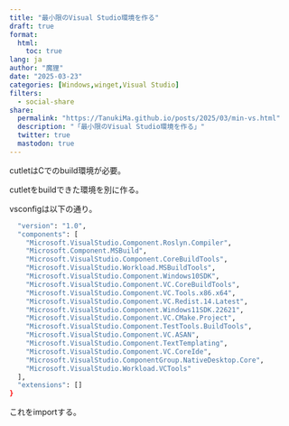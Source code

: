 ```yaml
---
title: "最小限のVisual Studio環境を作る"
draft: true
format:
  html:
    toc: true
lang: ja
author: "魔狸"
date: "2025-03-23"
categories: [Windows,winget,Visual Studio]
filters:
  - social-share
share:
  permalink: "https://TanukiMa.github.io/posts/2025/03/min-vs.html"
  description: "「最小限のVisual Studio環境を作る」"
  twitter: true
  mastodon: true
---
```

cutletはCでのbuild環境が必要。

cutletをbuildできた環境を別に作る。

vsconfigは以下の通り。

```bash
  "version": "1.0",
  "components": [
    "Microsoft.VisualStudio.Component.Roslyn.Compiler",
    "Microsoft.Component.MSBuild",
    "Microsoft.VisualStudio.Component.CoreBuildTools",
    "Microsoft.VisualStudio.Workload.MSBuildTools",
    "Microsoft.VisualStudio.Component.Windows10SDK",
    "Microsoft.VisualStudio.Component.VC.CoreBuildTools",
    "Microsoft.VisualStudio.Component.VC.Tools.x86.x64",
    "Microsoft.VisualStudio.Component.VC.Redist.14.Latest",
    "Microsoft.VisualStudio.Component.Windows11SDK.22621",
    "Microsoft.VisualStudio.Component.VC.CMake.Project",
    "Microsoft.VisualStudio.Component.TestTools.BuildTools",
    "Microsoft.VisualStudio.Component.VC.ASAN",
    "Microsoft.VisualStudio.Component.TextTemplating",
    "Microsoft.VisualStudio.Component.VC.CoreIde",
    "Microsoft.VisualStudio.ComponentGroup.NativeDesktop.Core",
    "Microsoft.VisualStudio.Workload.VCTools"
  ],
  "extensions": []
}
```

これをimportする。

